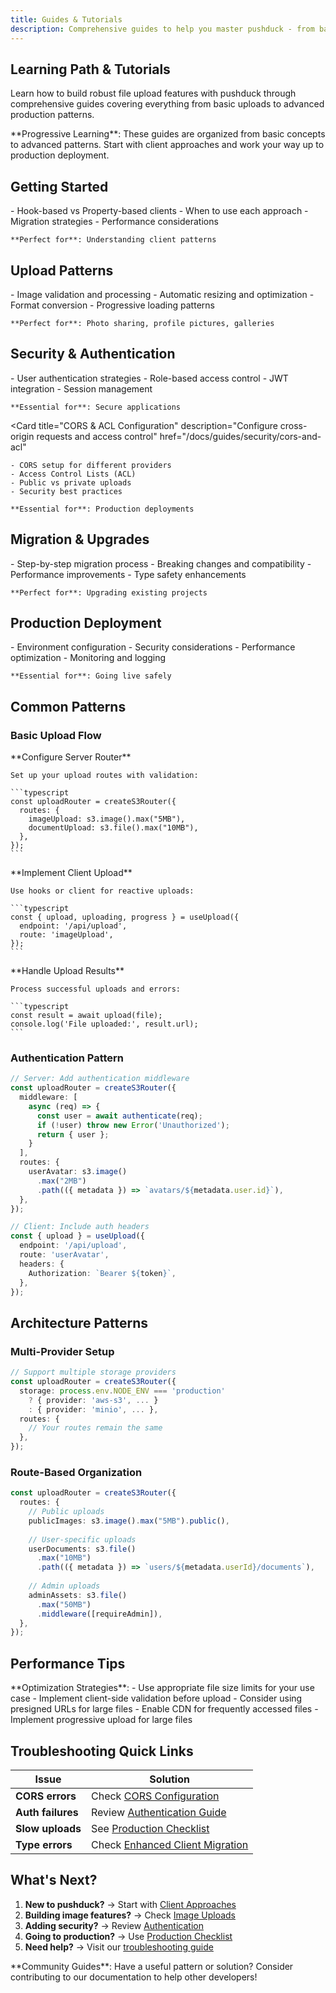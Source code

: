 ```yaml
---
title: Guides & Tutorials
description: Comprehensive guides to help you master pushduck - from basic uploads to advanced patterns and production deployment
---
```



## Learning Path & Tutorials

Learn how to build robust file upload features with pushduck through comprehensive guides covering everything from basic uploads to advanced production patterns.

<Callout type="info">
  **Progressive Learning**: These guides are organized from basic concepts to advanced patterns. Start with client approaches and work your way up to production deployment.
</Callout>

## Getting Started

<Cards>
  <Card 
    title="Client-Side Approaches" 
    description="Compare different ways to implement file uploads in your frontend"
    href="/docs/guides/client-approaches"
  >
    - Hook-based vs Property-based clients
    - When to use each approach
    - Migration strategies
    - Performance considerations
    
    **Perfect for**: Understanding client patterns
  </Card>
</Cards>

## Upload Patterns

<Cards>
  <Card 
    title="Image Uploads" 
    description="Specialized guide for handling image uploads with optimization"
    href="/docs/guides/uploads/images"
  >
    - Image validation and processing
    - Automatic resizing and optimization
    - Format conversion
    - Progressive loading patterns
    
    **Perfect for**: Photo sharing, profile pictures, galleries
  </Card>
</Cards>

## Security & Authentication

<Cards>
  <Card 
    title="Authentication & Authorization" 
    description="Secure your uploads with proper authentication patterns"
    href="/docs/guides/security/authentication"
  >
    - User authentication strategies
    - Role-based access control
    - JWT integration
    - Session management
    
    **Essential for**: Secure applications
  </Card>
  
  <Card 
    title="CORS & ACL Configuration" 
    description="Configure cross-origin requests and access control"
    href="/docs/guides/security/cors-and-acl"
  >
    - CORS setup for different providers
    - Access Control Lists (ACL)
    - Public vs private uploads
    - Security best practices
    
    **Essential for**: Production deployments
  </Card>
</Cards>

## Migration & Upgrades

<Cards>
  <Card 
    title="Enhanced Client Migration" 
    description="Migrate from hook-based to property-based client"
    href="/docs/guides/migration/enhanced-client"
  >
    - Step-by-step migration process
    - Breaking changes and compatibility
    - Performance improvements
    - Type safety enhancements
    
    **Perfect for**: Upgrading existing projects
  </Card>
</Cards>

## Production Deployment

<Cards>
  <Card 
    title="Production Checklist" 
    description="Essential checklist for deploying pushduck to production"
    href="/docs/guides/going-live/production-checklist"
  >
    - Environment configuration
    - Security considerations
    - Performance optimization
    - Monitoring and logging
    
    **Essential for**: Going live safely
  </Card>
</Cards>

## Common Patterns

### Basic Upload Flow

<Steps>
  <Step>
    **Configure Server Router**
    
    Set up your upload routes with validation:
    
    ```typescript
    const uploadRouter = createS3Router({
      routes: {
        imageUpload: s3.image().max("5MB"),
        documentUpload: s3.file().max("10MB"),
      },
    });
    ```
  </Step>
  
  <Step>
    **Implement Client Upload**
    
    Use hooks or client for reactive uploads:
    
    ```typescript
    const { upload, uploading, progress } = useUpload({
      endpoint: '/api/upload',
      route: 'imageUpload',
    });
    ```
  </Step>
  
  <Step>
    **Handle Upload Results**
    
    Process successful uploads and errors:
    
    ```typescript
    const result = await upload(file);
    console.log('File uploaded:', result.url);
    ```
  </Step>
</Steps>

### Authentication Pattern

```typescript
// Server: Add authentication middleware
const uploadRouter = createS3Router({
  middleware: [
    async (req) => {
      const user = await authenticate(req);
      if (!user) throw new Error('Unauthorized');
      return { user };
    }
  ],
  routes: {
    userAvatar: s3.image()
      .max("2MB")
      .path(({ metadata }) => `avatars/${metadata.user.id}`),
  },
});

// Client: Include auth headers
const { upload } = useUpload({
  endpoint: '/api/upload',
  route: 'userAvatar',
  headers: {
    Authorization: `Bearer ${token}`,
  },
});
```

## Architecture Patterns

### Multi-Provider Setup

```typescript
// Support multiple storage providers
const uploadRouter = createS3Router({
  storage: process.env.NODE_ENV === 'production' 
    ? { provider: 'aws-s3', ... }
    : { provider: 'minio', ... },
  routes: {
    // Your routes remain the same
  },
});
```

### Route-Based Organization

```typescript
const uploadRouter = createS3Router({
  routes: {
    // Public uploads
    publicImages: s3.image().max("5MB").public(),
    
    // User-specific uploads
    userDocuments: s3.file()
      .max("10MB")
      .path(({ metadata }) => `users/${metadata.userId}/documents`),
      
    // Admin uploads
    adminAssets: s3.file()
      .max("50MB")
      .middleware([requireAdmin]),
  },
});
```

## Performance Tips

<Callout type="tip">
  **Optimization Strategies**:
  - Use appropriate file size limits for your use case
  - Implement client-side validation before upload
  - Consider using presigned URLs for large files
  - Enable CDN for frequently accessed files
  - Implement progressive upload for large files
</Callout>

## Troubleshooting Quick Links

| Issue | Solution |
|-------|----------|
| **CORS errors** | Check [CORS Configuration](/docs/guides/security/cors-and-acl) |
| **Auth failures** | Review [Authentication Guide](/docs/guides/security/authentication) |
| **Slow uploads** | See [Production Checklist](/docs/guides/going-live/production-checklist) |
| **Type errors** | Check [Enhanced Client Migration](/docs/guides/migration/enhanced-client) |

## What's Next?

1. **New to pushduck?** → Start with [Client Approaches](/docs/guides/client-approaches)
2. **Building image features?** → Check [Image Uploads](/docs/guides/uploads/images)
3. **Adding security?** → Review [Authentication](/docs/guides/security/authentication)
4. **Going to production?** → Use [Production Checklist](/docs/guides/going-live/production-checklist)
5. **Need help?** → Visit our [troubleshooting guide](/docs/api/troubleshooting)

<Callout type="note">
  **Community Guides**: Have a useful pattern or solution? Consider contributing to our documentation to help other developers!
</Callout> 